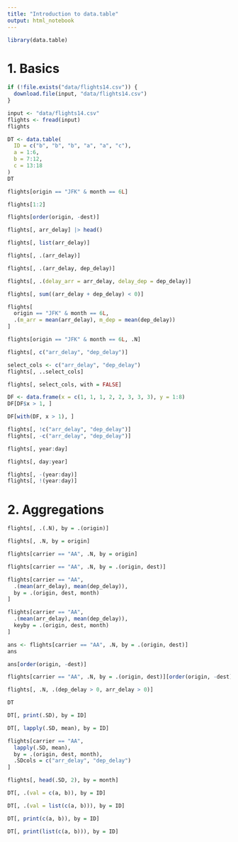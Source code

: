 ```yaml
---
title: "Introduction to data.table"
output: html_notebook
---
```


```r
library(data.table)
```

# 1. Basics

```r
if (!file.exists("data/flights14.csv")) {
  download.file(input, "data/flights14.csv")
}

input <- "data/flights14.csv"
flights <- fread(input)
flights
```

```r
DT <- data.table(
  ID = c("b", "b", "b", "a", "a", "c"),
  a = 1:6,
  b = 7:12,
  c = 13:18
)
DT
```

```r
flights[origin == "JFK" & month == 6L]
```

```r
flights[1:2]
```

```r
flights[order(origin, -dest)]
```

```r
flights[, arr_delay] |> head()
```

```r
flights[, list(arr_delay)]
```

```r
flights[, .(arr_delay)]
```

```r
flights[, .(arr_delay, dep_delay)]
```

```r
flights[, .(delay_arr = arr_delay, delay_dep = dep_delay)]
```

```r
flights[, sum((arr_delay + dep_delay) < 0)]
```

```r
flights[
  origin == "JFK" & month == 6L,
  .(m_arr = mean(arr_delay), m_dep = mean(dep_delay))
]
```

```r
flights[origin == "JFK" & month == 6L, .N]
```

```r
flights[, c("arr_delay", "dep_delay")]
```

```r
select_cols <- c("arr_delay", "dep_delay")
flights[, ..select_cols]
```

```r
flights[, select_cols, with = FALSE]
```

```r
DF <- data.frame(x = c(1, 1, 1, 2, 2, 3, 3, 3), y = 1:8)
DF[DF$x > 1, ]
```

```r
DF[with(DF, x > 1), ]
```

```r
flights[, !c("arr_delay", "dep_delay")]
flights[, -c("arr_delay", "dep_delay")]
```

```r
flights[, year:day]
```

```r
flights[, day:year]
```

```r
flights[, -(year:day)]
flights[, !(year:day)]
```

# 2. Aggregations

```r
flights[, .(.N), by = .(origin)]
```

```r
flights[, .N, by = origin]
```

```r
flights[carrier == "AA", .N, by = origin]
```

```r
flights[carrier == "AA", .N, by = .(origin, dest)]
```

```r
flights[carrier == "AA",
  .(mean(arr_delay), mean(dep_delay)),
  by = .(origin, dest, month)
]
```

```r
flights[carrier == "AA",
  .(mean(arr_delay), mean(dep_delay)),
  keyby = .(origin, dest, month)
]
```

```r
ans <- flights[carrier == "AA", .N, by = .(origin, dest)]
ans
```

```r
ans[order(origin, -dest)]
```

```r
flights[carrier == "AA", .N, by = .(origin, dest)][order(origin, -dest)]
```

```r
flights[, .N, .(dep_delay > 0, arr_delay > 0)]
```

```r
DT
```

```r
DT[, print(.SD), by = ID]
```

```r
DT[, lapply(.SD, mean), by = ID]
```

```r
flights[carrier == "AA",
  lapply(.SD, mean),
  by = .(origin, dest, month),
  .SDcols = c("arr_delay", "dep_delay")
]
```

```r
flights[, head(.SD, 2), by = month]
```

```r
DT[, .(val = c(a, b)), by = ID]
```

```r
DT[, .(val = list(c(a, b))), by = ID]
```

```r
DT[, print(c(a, b)), by = ID]
```

```r
DT[, print(list(c(a, b))), by = ID]
```

